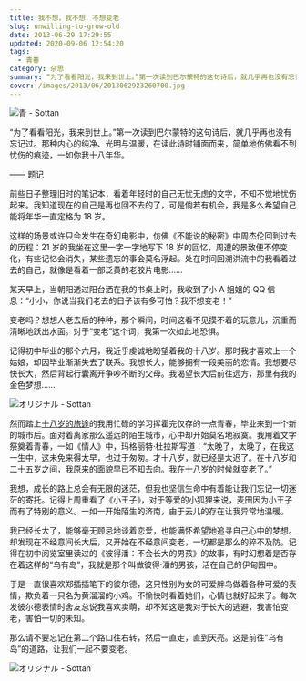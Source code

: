 ```yaml
---
title: 我不想，我不想，不想变老
slug: unwilling-to-grow-old
date: 2013-06-29 17:29:55
updated: 2020-09-06 12:54:20
tags:
  - 青春
category: 杂思
summary: “为了看看阳光，我来到世上。”第一次读到巴尔蒙特的这句诗后，就几乎再也没有忘记过。那种内心的纯净、光明与温暖，在读此诗时铺面而来，简单地仿佛看不到忧伤的痕迹，一如你我十八年华。
cover: /images/2013/06/2013062923260700.jpg
---
```


![青 - Sottan](/images/2013/06/2013062923304000.jpg)

<MusicPlayer netease={2109677054} />

“为了看看阳光，我来到世上。”第一次读到巴尔蒙特的这句诗后，就几乎再也没有忘记过。那种内心的纯净、光明与温暖，在读此诗时铺面而来，简单地仿佛看不到忧伤的痕迹，一如你我十八年华。

—— 题记

前些日子整理旧时的笔记本，看着年轻时的自己无忧无虑的文字，不知不觉地忧伤起来。我知道现在的自己是再也回不去的了，可是倘若有机会，我是多么希望自己能将年华一直定格为 18 岁。

这样的场景或许只会发生在奇幻电影中，仿佛《不能说的秘密》中周杰伦回到过去的历程：21 岁的我坐在这里一字一字地写下 18 岁的回忆，周遭的景致便不停变化，有些记忆会消失，某些遗忘的事会莫名浮起。处在时间回溯洪流中的我看着过去的自己，就像是看着一部泛黄的老胶片电影……

某天早上，当朝阳透过阳台洒在我的书桌上时，我收到了小 A 姐姐的 QQ 信息：“小小，你说当我们老去的日子该有多可怕？我不想变老！”

变老吗？想想人老去后的种种，那个瞬间，时间这看不见摸不着的玩意儿，沉重而清晰地跃出水面。对于“变老”这个词，我第一次如此地恐惧。

记得初中毕业的那个六月，我近乎虔诚地盼望着我的十八岁。那时我才喜欢上一个姑娘，却因毕业渐渐失去了联系。我想长大，能够拥有一段美丽的恋情。我想要尽快长大，然后背起行囊离开争吵不断的父母。我渴望长大后前往远方，那里有我的金色梦想……

![オリジナル - Sottan](/images/2013/06/2013062923361600.jpg)

然而踏上[十八岁的旅途](https://likeya.me/18-year-old-journey/)的我用忙碌的学习挥霍完仅存的一点青春，毕业来到一个新的城市后。面对着离家那么遥远的陌生城市，心中却开始莫名地寂寞。我用着文字祭奠着青春，一如《情人》中，玛格丽特·杜拉斯写道：“太晚了，太晚了，在我这一生中，这未免来得太早，也过于匆匆。才十八岁，就已经是太迟了。在十八岁和二十五岁之间，我原来的面貌早已不知去向。我在十八岁的时候就变老了。”

我想，成长的路上总会有无限的迷茫，但我也坚信生命中有着能让我们忘记一切迷茫的寄托。记得上周重看了《小王子》，对于等爱的小狐狸来说，麦田因为小王子而有了特别的意义。一如一开始陌生的济南，由于云儿的存在让我异常地温暖。

我已经长大了，能够毫无顾忌地谈着恋爱，也能满怀希望地追寻自己心中的梦想。却发现在不经意间长大后，又开始在不经意间变老，一切都是那么的猝不及防。记得在初中阅览室里读过的《彼得潘：不会长大的男孩》的故事，有时幻想着是否存在着这样的“乌有岛”，我就是那个叫做彼得·潘的男孩，活在自己的伊甸园中。

于是一直很喜欢郑插插笔下的彼尔德，这只性别为女的可爱胖鸟做着各种可爱的表情，欺负着一只名为黄溜溜的小鸡。不愉快时看着她们，心情也就好起来了。每次发彼尔德表情时舍友总说我喜欢卖萌，却不知这是我对于长大的逃避，我害怕变老，害怕一切的未知。

那么请不要忘记在第二个路口往右转，然后一直走，直到天亮。这是前往“乌有岛”的道路，让我们一起不要变老。

![オリジナル - Sottan](/images/2013/06/2013062923282500.jpg)
